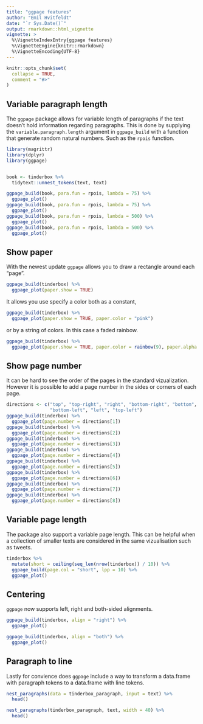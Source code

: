 ```yaml
---
title: "ggpage features"
author: "Emil Hvitfeldt"
date: "`r Sys.Date()`"
output: rmarkdown::html_vignette
vignette: >
  %\VignetteIndexEntry{ggpage features}
  %\VignetteEngine{knitr::rmarkdown}
  %\VignetteEncoding{UTF-8}
---
```


```r
knitr::opts_chunk$set(
  collapse = TRUE,
  comment = "#>"
)
```

## Variable paragraph length

The `ggpage` package allows for variable length of paragraphs if the text doesn't hold information regarding paragraphs. This is done by supplying the `variable.paragraph.length` argument in `ggpage_build` with a function that generate random natural numbers. Such as the `rpois` function.

```r
library(magrittr)
library(dplyr)
library(ggpage)


book <- tinderbox %>%
  tidytext::unnest_tokens(text, text)

ggpage_build(book, para.fun = rpois, lambda = 75) %>%
  ggpage_plot()
ggpage_build(book, para.fun = rpois, lambda = 75) %>%
  ggpage_plot()
ggpage_build(book, para.fun = rpois, lambda = 500) %>%
  ggpage_plot()
ggpage_build(book, para.fun = rpois, lambda = 500) %>%
  ggpage_plot()
```

## Show paper

With the newest update `ggpage` allows you to draw a rectangle around each "page". 

```r
ggpage_build(tinderbox) %>%
  ggpage_plot(paper.show = TRUE)
```

It allows you use specify a color both as a constant,

```r
ggpage_build(tinderbox) %>%
  ggpage_plot(paper.show = TRUE, paper.color = "pink")
```

or by a string of colors. In this case a faded rainbow.

```r
ggpage_build(tinderbox) %>%
  ggpage_plot(paper.show = TRUE, paper.color = rainbow(9), paper.alpha = 0.3)
```

## Show page number

It can be hard to see the order of the pages in the standard vizualization. However it is possible to add a page number in the sides or corners of each page.

```r
directions <- c("top", "top-right", "right", "bottom-right", "bottom",
                "bottom-left", "left", "top-left")
ggpage_build(tinderbox) %>%
  ggpage_plot(page.number = directions[1])
ggpage_build(tinderbox) %>%
  ggpage_plot(page.number = directions[2])
ggpage_build(tinderbox) %>%
  ggpage_plot(page.number = directions[3])
ggpage_build(tinderbox) %>%
  ggpage_plot(page.number = directions[4])
ggpage_build(tinderbox) %>%
  ggpage_plot(page.number = directions[5])
ggpage_build(tinderbox) %>%
  ggpage_plot(page.number = directions[6])
ggpage_build(tinderbox) %>%
  ggpage_plot(page.number = directions[7])
ggpage_build(tinderbox) %>%
  ggpage_plot(page.number = directions[8])

```

## Variable page length

The package also support a variable page length. This can be helpful when a collection of smaller texts are considered in the same vizualisation such as tweets.

```r
tinderbox %>%
  mutate(short = ceiling(seq_len(nrow(tinderbox)) / 10)) %>%
  ggpage_build(page.col = "short", lpp = 10) %>%
  ggpage_plot()
```

## Centering

`ggpage` now supports left, right and both-sided alignments.

```r
ggpage_build(tinderbox, align = "right") %>%
  ggpage_plot()

ggpage_build(tinderbox, align = "both") %>%
  ggpage_plot()
```

## Paragraph to line

Lastly for convience does `ggpage` include a way to transform a data.frame with paragraph tokens to a data.frame with line tokens.

```r
nest_paragraphs(data = tinderbox_paragraph, input = text) %>%
  head()

nest_paragraphs(tinderbox_paragraph, text, width = 40) %>%
  head()
```
